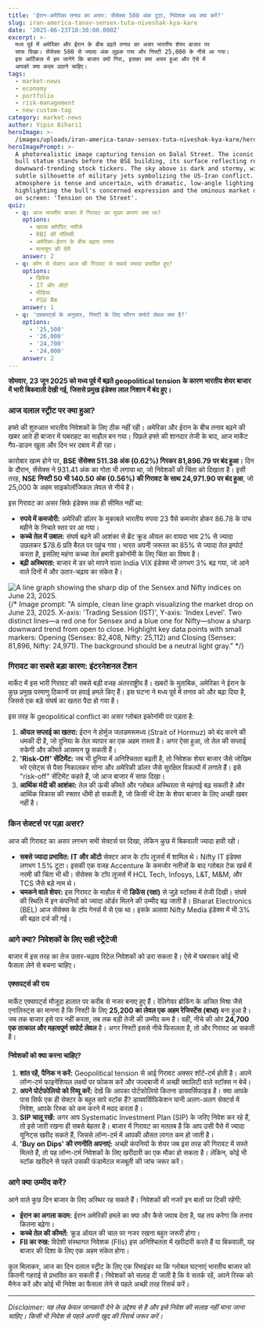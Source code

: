 ```yaml
---
title: 'ईरान-अमेरिका तनाव का असर: सेंसेक्स 500 अंक टूटा, निवेशक अब क्या करें?'
slug: iran-america-tanav-sensex-tuta-niveshak-kya-kare
date: '2025-06-23T18:30:00.000Z'
excerpt: >-
  मध्य पूर्व में अमेरिका और ईरान के बीच बढ़ते तनाव का असर भारतीय शेयर बाजार पर
  साफ दिखा। सेंसेक्स 500 से ज्यादा अंक लुढ़क गया और निफ्टी 25,000 के नीचे आ गया।
  इस आर्टिकल में हम जानेंगे कि बाजार क्यों गिरा, इसका क्या असर हुआ और ऐसे में
  आपको क्या कदम उठाने चाहिए।
tags:
  - market-news
  - economy
  - portfolio
  - risk-management
  - new-custom-tag
category: market-news
author: Vipin Bihari1
heroImage: >-
  /images/uploads/iran-america-tanav-sensex-tuta-niveshak-kya-kare/hero-image.jpg
heroImagePrompt: >-
  A photorealistic image capturing tension on Dalal Street. The iconic bronze
  bull statue stands before the BSE building, its surface reflecting red,
  downward-trending stock tickers. The sky above is dark and stormy, with the
  subtle silhouette of military jets symbolizing the US-Iran conflict. The
  atmosphere is tense and uncertain, with dramatic, low-angle lighting
  highlighting the bull's concerned expression and the ominous market data. Text
  on screen: 'Tension on the Street'.
quiz:
  - q: आज भारतीय बाजार में गिरावट का मुख्य कारण क्या था?
    options:
      - खराब कॉर्पोरेट नतीजे
      - RBI की पॉलिसी
      - अमेरिका-ईरान के बीच बढ़ता तनाव
      - मानसून की देरी
    answer: 2
  - q: कौन से सेक्टर आज की गिरावट से सबसे ज्यादा प्रभावित हुए?
    options:
      - डिफेंस
      - IT और ऑटो
      - मीडिया
      - PSU बैंक
    answer: 1
  - q: 'एक्सपर्ट्स के अनुसार, निफ्टी के लिए फौरन सपोर्ट लेवल क्या है?'
    options:
      - '25,500'
      - '26,000'
      - '24,700'
      - '24,000'
    answer: 2
---
```


**सोमवार, 23 जून 2025 को मध्य पूर्व में बढ़ते geopolitical tension के कारण भारतीय शेयर बाजार में भारी बिकवाली देखी गई, जिससे प्रमुख इंडेक्स लाल निशान में बंद हुए।**

### आज दलाल स्ट्रीट पर क्या हुआ?

हफ्ते की शुरुआत भारतीय निवेशकों के लिए ठीक नहीं रही। अमेरिका और ईरान के बीच तनाव बढ़ने की खबर आते ही बाजार में घबराहट का माहौल बन गया। पिछले हफ्ते की शानदार तेजी के बाद, आज मार्केट गैप-डाउन खुला और दिन भर दबाव में ही रहा।

कारोबार खत्म होने पर, **BSE सेंसेक्स 511.38 अंक (0.62%) गिरकर 81,896.79 पर बंद हुआ**। दिन के दौरान, सेंसेक्स ने 931.41 अंक का गोता भी लगाया था, जो निवेशकों की चिंता को दिखाता है। इसी तरह, **NSE निफ्टी 50 भी 140.50 अंक (0.56%) की गिरावट के साथ 24,971.90 पर बंद हुआ**, जो 25,000 के अहम साइकोलॉजिकल लेवल से नीचे है।

इस गिरावट का असर सिर्फ इंडेक्स तक ही सीमित नहीं था:
*   **रुपये में कमजोरी:** अमेरिकी डॉलर के मुकाबले भारतीय रुपया 23 पैसे कमजोर होकर 86.78 के पांच महीने के निचले स्तर पर आ गया।
*   **कच्चे तेल में उबाल:** संघर्ष बढ़ने की आशंका से ब्रेंट क्रूड ऑयल का वायदा भाव 2% से ज्यादा उछलकर $78.6 प्रति बैरल पर पहुंच गया। भारत अपनी जरूरत का 85% से ज्यादा तेल इम्पोर्ट करता है, इसलिए महंगा कच्चा तेल हमारी इकोनॉमी के लिए चिंता का विषय है।
*   **बढ़ी अस्थिरता:** बाजार में डर को मापने वाला India VIX इंडेक्स भी लगभग 3% बढ़ गया, जो आने वाले दिनों में और उतार-चढ़ाव का संकेत है।

![A line graph showing the sharp dip of the Sensex and Nifty indices on June 23, 2025.](/images/uploads/iran-america-tanav-sensex-tuta-niveshak-kya-kare/in-content-chart.jpg)
{/* Image prompt: "A simple, clean line graph visualizing the market drop on June 23, 2025. X-axis: 'Trading Session (IST)', Y-axis: 'Index Level'. Two distinct lines—a red one for Sensex and a blue one for Nifty—show a sharp downward trend from open to close. Highlight key data points with small markers: Opening (Sensex: 82,408, Nifty: 25,112) and Closing (Sensex: 81,896, Nifty: 24,971). The background should be a neutral light gray." */}

### गिरावट का सबसे बड़ा कारण: इंटरनेशनल टेंशन

मार्केट में इस भारी गिरावट की सबसे बड़ी वजह अंतरराष्ट्रीय है। खबरों के मुताबिक, अमेरिका ने ईरान के कुछ प्रमुख परमाणु ठिकानों पर हवाई हमले किए हैं। इस घटना ने मध्य पूर्व में तनाव को और बढ़ा दिया है, जिससे एक बड़े संघर्ष का खतरा पैदा हो गया है।

इस तरह के geopolitical conflict का असर ग्लोबल इकोनॉमी पर पड़ता है:
1.  **ऑयल सप्लाई का खतरा:** ईरान ने होर्मुज जलडमरूमध्य (Strait of Hormuz) को बंद करने की धमकी दी है, जो दुनिया के तेल व्यापार का एक अहम रास्ता है। अगर ऐसा हुआ, तो तेल की सप्लाई रुकेगी और कीमतें आसमान छू सकती हैं।
2.  **'Risk-Off' सेंटिमेंट:** जब भी दुनिया में अनिश्चितता बढ़ती है, तो निवेशक शेयर बाजार जैसे जोखिम भरे एसेट्स से पैसा निकालकर सोना और अमेरिकी डॉलर जैसे सुरक्षित विकल्पों में लगाते हैं। इसे "risk-off" सेंटिमेंट कहते हैं, जो आज बाजार में साफ दिखा।
3.  **आर्थिक मंदी की आशंका:** तेल की ऊंची कीमतें और ग्लोबल अस्थिरता से महंगाई बढ़ सकती है और आर्थिक विकास की रफ्तार धीमी हो सकती है, जो किसी भी देश के शेयर बाजार के लिए अच्छी खबर नहीं है।

### किन सेक्टर्स पर पड़ा असर?

आज की गिरावट का असर लगभग सभी सेक्टर्स पर दिखा, लेकिन कुछ में बिकवाली ज्यादा हावी रही।

*   **सबसे ज्यादा प्रभावित:** **IT और ऑटो** सेक्टर आज के टॉप लूजर्स में शामिल थे। Nifty IT इंडेक्स लगभग 1.5% टूटा। इसकी एक वजह Accenture के कमजोर नतीजों के बाद ग्लोबल टेक खर्च में नरमी की चिंता भी थी। सेंसेक्स के टॉप लूजर्स में HCL Tech, Infosys, L&T, M&M, और TCS जैसे बड़े नाम थे।
*   **चमकने वाले शेयर:** इस गिरावट के माहौल में भी **डिफेंस (रक्षा)** से जुड़े स्टॉक्स में तेजी दिखी। संघर्ष की स्थिति में इन कंपनियों को ज्यादा ऑर्डर मिलने की उम्मीद बढ़ जाती है। Bharat Electronics (BEL) आज सेंसेक्स के टॉप गेनर्स में से एक था। इसके अलावा Nifty Media इंडेक्स में भी 3% की बढ़त दर्ज की गई।

### आगे क्या? निवेशकों के लिए सही स्ट्रैटेजी

बाजार में इस तरह का तेज उतार-चढ़ाव रिटेल निवेशकों को डरा सकता है। ऐसे में घबराकर कोई भी फैसला लेने से बचना चाहिए।

#### एक्सपर्ट्स की राय
मार्केट एक्सपर्ट्स मौजूदा हालात पर करीब से नजर बनाए हुए हैं। रेलिगेयर ब्रोकिंग के अजित मिश्रा जैसे एनालिस्ट्स का मानना है कि निफ्टी के लिए **25,200 का लेवल एक अहम रेजिस्टेंस (बाधा)** बना हुआ है। जब तक बाजार इसे पार नहीं करता, तब तक बड़ी तेजी की उम्मीद कम है। वहीं, नीचे की ओर **24,700 एक तत्काल और महत्वपूर्ण सपोर्ट लेवल** है। अगर निफ्टी इससे नीचे फिसलता है, तो और गिरावट आ सकती है।

#### निवेशकों को क्या करना चाहिए?
1.  **शांत रहें, पैनिक न करें:** Geopolitical tension से आई गिरावट अक्सर शॉर्ट-टर्म होती है। अपने लॉन्ग-टर्म फाइनेंशियल लक्ष्यों पर फोकस करें और जल्दबाजी में अच्छी क्वालिटी वाले स्टॉक्स न बेचें।
2.  **अपने पोर्टफोलियो को रिव्यू करें:** देखें कि आपका पोर्टफोलियो कितना डायवर्सिफाइड है। क्या आपके पास सिर्फ एक ही सेक्टर के बहुत सारे स्टॉक हैं? डायवर्सिफिकेशन यानी अलग-अलग सेक्टर्स में निवेश, आपके रिस्क को कम करने में मदद करता है।
3.  **SIP चालू रखें:** अगर आप Systematic Investment Plan (SIP) के जरिए निवेश कर रहे हैं, तो इसे जारी रखना ही सबसे बेहतर है। बाजार में गिरावट का मतलब है कि आप उसी पैसे में ज्यादा यूनिट्स खरीद सकते हैं, जिससे लॉन्ग-टर्म में आपकी औसत लागत कम हो जाती है।
4.  **'Buy on Dips' की रणनीति अपनाएं:** अच्छी कंपनियों के शेयर जब इस तरह की गिरावट में सस्ते मिलते हैं, तो यह लॉन्ग-टर्म निवेशकों के लिए खरीदारी का एक मौका हो सकता है। लेकिन, कोई भी स्टॉक खरीदने से पहले उसकी फंडामेंटल मजबूती की जांच जरूर करें।

### आगे क्या उम्मीद करें?
आने वाले कुछ दिन बाजार के लिए अस्थिर रह सकते हैं। निवेशकों की नजरें इन बातों पर टिकी रहेंगी:
*   **ईरान का अगला कदम:** ईरान अमेरिकी हमले का क्या और कैसे जवाब देता है, यह तय करेगा कि तनाव कितना बढ़ेगा।
*   **कच्चे तेल की कीमतें:** क्रूड ऑयल की चाल पर नजर रखना बहुत जरूरी होगा।
*   **FII का रुख:** विदेशी संस्थागत निवेशक (FIIs) इस अनिश्चितता में खरीदारी करते हैं या बिकवाली, यह बाजार की दिशा के लिए एक अहम संकेत होगा।

कुल मिलाकर, आज का दिन दलाल स्ट्रीट के लिए एक रिमाइंडर था कि ग्लोबल घटनाएं भारतीय बाजार को कितनी गहराई से प्रभावित कर सकती हैं। निवेशकों को सलाह दी जाती है कि वे सतर्क रहें, अपने रिस्क को मैनेज करें और कोई भी निवेश का फैसला लेने से पहले अच्छी तरह रिसर्च करें।

---
*Disclaimer: यह लेख केवल जानकारी देने के उद्देश्य से है और इसे निवेश की सलाह नहीं माना जाना चाहिए। किसी भी निवेश से पहले अपनी खुद की रिसर्च जरूर करें।*
